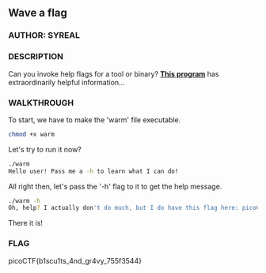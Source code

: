 ## Wave a flag

### AUTHOR: SYREAL
### DESCRIPTION
Can you invoke help flags for a tool or binary? [**This program**](https://mercury.picoctf.net/static/a14be2648c73e3cda5fc8490a2f476af/warm) has extraordinarily helpful information...

### WALKTHROUGH
To start, we have to make the 'warm' file executable.
```bash
chmod +x warm
```
Let's try to run it now?
```bash
./warm
Hello user! Pass me a -h to learn what I can do!
```
All right then, let's pass the '-h' flag to it to get the help message.
```bash
./warm -h
Oh, help? I actually don't do much, but I do have this flag here: picoCTF{b1scu1ts_4nd_gr4vy_755f3544}
```
There it is!

### FLAG
picoCTF{b1scu1ts_4nd_gr4vy_755f3544}
